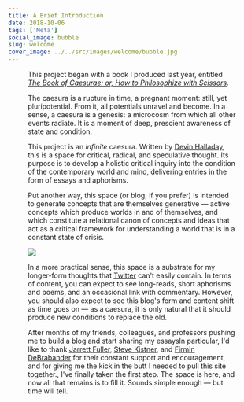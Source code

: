 ```yaml
---
title: A Brief Introduction
date: 2018-10-06
tags: ['Meta']
social_image: bubble
slug: welcome
cover_image: ../../src/images/welcome/bubble.jpg
---
```


<Figure src={bubble} />

This project began with a book I produced last year, entitled [*The Book of Caesurae: or, How to Philosophize with Scissors*](https://devinhalladay.com/work/book-of-caesurae/).

The caesura is a rupture in time, a pregnant moment: still, yet pluripotential. From it, all potentials unravel and become. In a sense, a caesura is a genesis: a microcosm from which all other events radiate. It is a moment of deep, prescient awareness of state and condition.

This project is an *infinite* caesura. Written by [Devin Halladay](https://devinhalladay.com), this is a space for critical, radical, and speculative thought. Its purpose is to develop a holistic critical inquiry into the condition of the contemporary world and mind, delivering entries in the form of essays and aphorisms.

Put another way, this space (or blog, if you prefer) is intended to generate concepts that are themselves generative — active concepts which produce worlds in and of themselves, and which constitute a relational canon of concepts and ideas that act as a critical framework for understanding a world that is in a constant state of crisis.

<img src={leaves}/>

In a more practical sense, this space is a substrate for my longer-form thoughts that [Twitter](https://twitter.com/devinhalladay) can't easily contain. In terms of content, you can expect to see long-reads, short aphorisms and poems, and an occasional link with commentary. However, you should also expect to see this blog's form and content shift as time goes on — as a caesura, it is only natural that it should produce new conditions to replace the old.

After months of my friends, colleagues, and professors pushing me to build a blog and start sharing my essays<Footnote id={1}>In particular, I'd like to thank [Jarrett Fuller](http://twitter.com/jarrettfuller), [Steve Kistner](https://twitter.com/realstevehere), and [Firmin DeBrabander](https://www.mica.edu/undergraduate-majors-minors/humanistic-studies-major/firmin-debrabander/) for their constant support and encouragement, and for giving me the kick in the butt I needed to pull this site together.</Footnote>, I've finally taken the first step. The space is here, and now all that remains is to fill it. Sounds simple enough — but time will tell.
